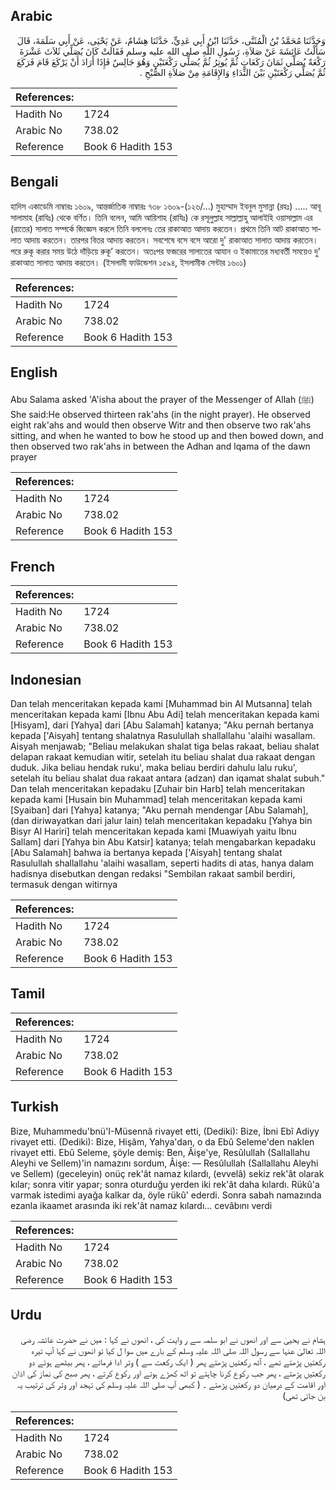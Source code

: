 ## Arabic


<div dir="rtl" lang="ar" style={{fontSize:'larger',backgroundColor:'#f8f9fa',padding:20}}>
وَحَدَّثَنَا مُحَمَّدُ بْنُ الْمُثَنَّى، حَدَّثَنَا ابْنُ أَبِي عَدِيٍّ، حَدَّثَنَا هِشَامٌ، عَنْ يَحْيَى، عَنْ أَبِي سَلَمَةَ، قَالَ سَأَلْتُ عَائِشَةَ عَنْ صَلاَةِ، رَسُولِ اللَّهِ صلى الله عليه وسلم فَقَالَتْ كَانَ يُصَلِّي ثَلاَثَ عَشْرَةَ رَكْعَةً يُصَلِّي ثَمَانَ رَكَعَاتٍ ثُمَّ يُوتِرُ ثُمَّ يُصَلِّي رَكْعَتَيْنِ وَهُوَ جَالِسٌ فَإِذَا أَرَادَ أَنْ يَرْكَعَ قَامَ فَرَكَعَ ثُمَّ يُصَلِّي رَكْعَتَيْنِ بَيْنَ النِّدَاءِ وَالإِقَامَةِ مِنْ صَلاَةِ الصُّبْحِ ‏.‏
</div>
<div style={{backgroundColor:'#f8f9fa',padding:20, marginBottom: 10}}><table> <thead> <tr> <th>References:</th> <th></th> </tr> </thead> <tbody><tr><td>Hadith No</td><td>1724</td></tr><tr><td>Arabic No</td><td>738.02</td></tr><tr><td>Reference</td><td>Book 6 Hadith 153</td></tr></tbody></table></div>

## Bengali


<div dir="ltr" lang="bn" style={{fontSize:'larger',backgroundColor:'#f8f9fa',padding:20}}>
হাদিস একাডেমি নাম্বারঃ ১৬০৯, আন্তর্জাতিক নাম্বারঃ ৭৩৮ ১৬০৯-(১২৬/...) মুহাম্মাদ ইবনুল মুসান্না (রহঃ) ..... আবূ সালামাহ (রাযিঃ) থেকে বর্ণিত। তিনি বলেন, আমি আয়িশাহ (রাযিঃ) কে রসূলুল্লাহ সাল্লাল্লাহু আলাইহি ওয়াসাল্লাম এর (রাতের) সালাত সম্পর্কে জিজ্ঞেস করলে তিনি বললেনঃ তের রাকাআত আদায় করতেন। প্রথমে তিনি আট রাকাআত সালাত আদায় করতেন। তারপর বিতর আদায় করতেন। সবশেষে বসে বসে আরো দু' রাকাআত সালাত আদায় করতেন। পরে রুকূ করার সময় উঠে দাঁড়িয়ে রুকূ’ করতেন। অতঃপর ফজরের সালাতের আযান ও ইকামাতের মধ্যবর্তী সময়েও দু' রাকাআত সালাত আদায় করতেন। (ইসলামী ফাউন্ডেশন ১৫৯৪, ইসলামীক সেন্টার ১৬০১)
</div>
<div style={{backgroundColor:'#f8f9fa',padding:20, marginBottom: 10}}><table> <thead> <tr> <th>References:</th> <th></th> </tr> </thead> <tbody><tr><td>Hadith No</td><td>1724</td></tr><tr><td>Arabic No</td><td>738.02</td></tr><tr><td>Reference</td><td>Book 6 Hadith 153</td></tr></tbody></table></div>

## English


<div dir="ltr" lang="en" style={{fontSize:'larger',backgroundColor:'#f8f9fa',padding:20}}>
Abu Salama asked 'A'isha about the prayer of the Messenger of Allah (ﷺ) She said:He observed thirteen rak'ahs (in the night prayer). He observed eight rak'ahs and would then observe Witr and then observe two rak'ahs sitting, and when he wanted to bow he stood up and then bowed down, and then observed two rak'ahs in between the Adhan and lqama of the dawn prayer
</div>
<div style={{backgroundColor:'#f8f9fa',padding:20, marginBottom: 10}}><table> <thead> <tr> <th>References:</th> <th></th> </tr> </thead> <tbody><tr><td>Hadith No</td><td>1724</td></tr><tr><td>Arabic No</td><td>738.02</td></tr><tr><td>Reference</td><td>Book 6 Hadith 153</td></tr></tbody></table></div>

## French


<div dir="ltr" lang="fr" style={{fontSize:'larger',backgroundColor:'#f8f9fa',padding:20}}>

</div>
<div style={{backgroundColor:'#f8f9fa',padding:20, marginBottom: 10}}><table> <thead> <tr> <th>References:</th> <th></th> </tr> </thead> <tbody><tr><td>Hadith No</td><td>1724</td></tr><tr><td>Arabic No</td><td>738.02</td></tr><tr><td>Reference</td><td>Book 6 Hadith 153</td></tr></tbody></table></div>

## Indonesian


<div dir="ltr" lang="id" style={{fontSize:'larger',backgroundColor:'#f8f9fa',padding:20}}>
Dan telah menceritakan kepada kami [Muhammad bin Al Mutsanna] telah menceritakan kepada kami [Ibnu Abu Adi] telah menceritakan kepada kami [Hisyam], dari [Yahya] dari [Abu Salamah] katanya; "Aku pernah bertanya kepada ['Aisyah] tentang shalatnya Rasulullah shallallahu 'alaihi wasallam. Aisyah menjawab; "Beliau melakukan shalat tiga belas rakaat, beliau shalat delapan rakaat kemudian witir, setelah itu beliau shalat dua rakaat dengan duduk. Jika beliau hendak ruku', maka beliau berdiri dahulu lalu ruku', setelah itu beliau shalat dua rakaat antara (adzan) dan iqamat shalat subuh." Dan telah menceritakan kepadaku [Zuhair bin Harb] telah menceritakan kepada kami [Husain bin Muhammad] telah menceritakan kepada kami [Syaiban] dari [Yahya] katanya; "Aku pernah mendengar [Abu Salamah], (dan diriwayatkan dari jalur lain) telah menceritakan kepadaku [Yahya bin Bisyr Al Hariri] telah menceritakan kepada kami [Muawiyah yaitu Ibnu Sallam] dari [Yahya bin Abu Katsir] katanya; telah mengabarkan kepadaku [Abu Salamah] bahwa ia bertanya kepada ['Aisyah] tentang shalat Rasulullah shallallahu 'alaihi wasallam, seperti hadits di atas, hanya dalam hadisnya disebutkan dengan redaksi "Sembilan rakaat sambil berdiri, termasuk dengan witirnya
</div>
<div style={{backgroundColor:'#f8f9fa',padding:20, marginBottom: 10}}><table> <thead> <tr> <th>References:</th> <th></th> </tr> </thead> <tbody><tr><td>Hadith No</td><td>1724</td></tr><tr><td>Arabic No</td><td>738.02</td></tr><tr><td>Reference</td><td>Book 6 Hadith 153</td></tr></tbody></table></div>

## Tamil


<div dir="ltr" lang="ta" style={{fontSize:'larger',backgroundColor:'#f8f9fa',padding:20}}>

</div>
<div style={{backgroundColor:'#f8f9fa',padding:20, marginBottom: 10}}><table> <thead> <tr> <th>References:</th> <th></th> </tr> </thead> <tbody><tr><td>Hadith No</td><td>1724</td></tr><tr><td>Arabic No</td><td>738.02</td></tr><tr><td>Reference</td><td>Book 6 Hadith 153</td></tr></tbody></table></div>

## Turkish


<div dir="ltr" lang="tr" style={{fontSize:'larger',backgroundColor:'#f8f9fa',padding:20}}>
Bize, Muhammedu'bnü'I-Müsennâ rivayet etti, (Dediki): Bize, İbni Ebî Adiyy rivayet etti. (Dediki): Bize, Hişâm, Yahya'dan, o da Ebû Seleme'den naklen rivayet etti. Ebû Seleme, şöyle demiş: Ben, Âişe'ye, Resûlullah (Sallallahu Aleyhi ve Sellem)'in namazını sordum, Âişe: — Resûlullah (Sallallahu Aleyhi ve Sellem) (geceleyin) onüç rek'ât namaz kılardı, (evvelâ) sekiz rek'ât olarak kılar; sonra vitir yapar; sonra oturduğu yerden iki rek'ât daha kılardı. Rükû'a varmak istedimi ayağa kalkar da, öyle rükû' ederdi. Sonra sabah namazında ezanla ikaamet arasında iki rek'ât namaz kılardı... cevâbını verdi
</div>
<div style={{backgroundColor:'#f8f9fa',padding:20, marginBottom: 10}}><table> <thead> <tr> <th>References:</th> <th></th> </tr> </thead> <tbody><tr><td>Hadith No</td><td>1724</td></tr><tr><td>Arabic No</td><td>738.02</td></tr><tr><td>Reference</td><td>Book 6 Hadith 153</td></tr></tbody></table></div>

## Urdu


<div dir="rtl" lang="ur" style={{fontSize:'larger',backgroundColor:'#f8f9fa',padding:20}}>
ہشام نے یحییٰ سے اور انھوں نے ابو سلمہ سے ر وایت کی ، انھوں نے کہا : میں نے حضرت عائشہ رضی اللہ تعالیٰ عنہا سے رسول اللہ صلی اللہ علیہ وسلم کے بارے میں سوا ل کیا تو انھوں نے کہا آپ تیرہ رکعتیں پڑھتے تھے ، آٹھ رکعتیں پڑھتے پھر ( ایک رکعت سے ) وتر ادا فرماتے ، پھر بیٹھے ہوئے دو رکعتیں پڑھتے ، پھر جب رکوع کرنا چاہتے تو اٹھ کھڑے ہوتے اور رکوع کرتے ، پھر صبح کی نماز کی اذان اور اقامت کے درمیان دو رکعتیں پڑھتے ۔ ( کبھی آپ صلی اللہ علیہ وسلم کی تہجد اور وتر کی ترتیب یہ بن جاتی تھی)
</div>
<div style={{backgroundColor:'#f8f9fa',padding:20, marginBottom: 10}}><table> <thead> <tr> <th>References:</th> <th></th> </tr> </thead> <tbody><tr><td>Hadith No</td><td>1724</td></tr><tr><td>Arabic No</td><td>738.02</td></tr><tr><td>Reference</td><td>Book 6 Hadith 153</td></tr></tbody></table></div>